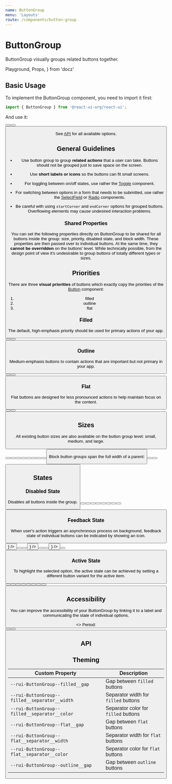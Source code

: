 ```yaml
---
name: ButtonGroup
menu: 'Layouts'
route: /components/button-group
---
```


# ButtonGroup

ButtonGroup visually groups related buttons together.

  Playground,
  Props,
} from 'docz'

## Basic Usage

To implement the ButtonGroup component, you need to import it first:

```js
import { ButtonGroup } from '@react-ui-org/react-ui';
```

And use it:

<Playground>
  <ButtonGroup>
    <Button label="Week" />
    <Button label="Month" />
    <Button label="Year" />
  </ButtonGroup>
</Playground>

See [API](#api) for all available options.

## General Guidelines

- Use button group to group **related actions** that a user can take. Buttons
  should not be grouped just to save space on the screen.

- Use **short labels or icons** so the buttons can fit small screens.

- For toggling between on/off states, use rather the
  [Toggle](/components/ui/toggle) component.

- For switching between options in a form that needs to be submitted, use rather
  the [SelectField](/components/ui/select-field) or
  [Radio](/components/ui/radio) components.

- Be careful with using `startCorner` and `endCorner` options for grouped
  buttons. Overflowing elements may cause undesired interaction problems.

### Shared Properties

You can set the following properties directly on ButtonGroup to be shared for
all buttons inside the group: size, priority, disabled state, and block width.
These properties are then passed over to individual buttons. At the same time,
they **cannot be overridden** on the buttons' level. While technically possible,
from the design point of view it's undesirable to group buttons of totally
different types or sizes.

## Priorities

There are three **visual priorities** of buttons which exactly copy the
priorities of the [Button](/components/ui/button) component:

1. filled
2. outline
3. flat

### Filled

The default, high-emphasis priority should be used for primary actions of your
app.

<Playground>
  <ButtonGroup>
    <Button label="Week" />
    <Button label="Month" />
    <Button label="Year" />
  </ButtonGroup>
</Playground>

### Outline

Medium-emphasis buttons to contain actions that are important but not primary
in your app.

<Playground>
  <ButtonGroup priority="outline">
    <Button label="Week" />
    <Button label="Month" />
    <Button label="Year" />
  </ButtonGroup>
</Playground>

### Flat

Flat buttons are designed for less pronounced actions to help maintain focus on
the content.

<Playground>
  <ButtonGroup priority="flat">
    <Button label="Week" />
    <Button label="Month" />
    <Button label="Year" />
  </ButtonGroup>
</Playground>

## Sizes

All existing button sizes are also available on the button group level: small,
medium, and large.

<Playground>
  <ButtonGroup size="small">
    <Button label="Week" />
    <Button label="Month" />
    <Button label="Year" />
  </ButtonGroup>
  <ButtonGroup>
    <Button label="Week" />
    <Button label="Month" />
    <Button label="Year" />
  </ButtonGroup>
  <ButtonGroup size="large">
    <Button label="Week" />
    <Button label="Month" />
    <Button label="Year" />
  </ButtonGroup>
</Playground>

Block button groups span the full width of a parent:

<Playground>
  <ButtonGroup block>
    <Button label="Week" />
    <Button label="Month" />
    <Button label="Year" />
  </ButtonGroup>
</Playground>

## States

### Disabled State

Disables all buttons inside the group.

<Playground>
  <ButtonGroup disabled>
    <Button label="Week" />
    <Button label="Month" />
    <Button label="Year" />
  </ButtonGroup>
  <ButtonGroup priority="outline" disabled>
    <Button label="Week" />
    <Button label="Month" />
    <Button label="Year" />
  </ButtonGroup>
  <ButtonGroup priority="flat" disabled>
    <Button label="Week" />
    <Button label="Month" />
    <Button label="Year" />
  </ButtonGroup>
</Playground>

### Feedback State

When user's action triggers an asynchronous process on background, feedback
state of individual buttons can be indicated by showing an icon.

<Playground>
  <ButtonGroup>
    <Button label="Week" color="success" feedbackIcon={<Icon icon="success" />} />
    <Button label="Month" />
    <Button label="Year" />
  </ButtonGroup>
  <ButtonGroup priority="outline">
    <Button label="Week" color="success" feedbackIcon={<Icon icon="success" />} />
    <Button label="Month" />
    <Button label="Year" />
  </ButtonGroup>
  <ButtonGroup priority="flat">
    <Button label="Week" color="success" feedbackIcon={<Icon icon="success" />} />
    <Button label="Month" />
    <Button label="Year" />
  </ButtonGroup>
</Playground>

### Active State

To highlight the selected option, the active state can be achieved by setting
a different button variant for the active item.

<Playground>
  <ButtonGroup>
    <Button color="dark" label="Week" />
    <Button label="Month" />
    <Button label="Year" />
  </ButtonGroup>
  <ButtonGroup priority="outline">
    <Button color="dark" label="Week" />
    <Button label="Month" />
    <Button label="Year" />
  </ButtonGroup>
  <ButtonGroup priority="flat">
    <Button color="dark" label="Week" />
    <Button label="Month" />
    <Button label="Year" />
  </ButtonGroup>
</Playground>

## Accessibility

You can improve the accessibility of your ButtonGroup by linking it to a label
and communicating the state of individual options.

<Playground>
  <>
    <span id="period-label">Period:</span>
    <ButtonGroup aria-labelledby="#period-label">
      <Button label="Week" aria-pressed color="dark" />
      <Button label="Month" aria-pressed={false} />
      <Button label="Year" aria-pressed={false} />
    </ButtonGroup>
  </>
</Playground>

## API

<Props table of={ButtonGroup} />

## Theming

| Custom Property                                                    | Description                                    |
|--------------------------------------------------------------------|------------------------------------------------|
| `--rui-ButtonGroup--filled__gap`                                   | Gap between `filled` buttons                   |
| `--rui-ButtonGroup--filled__separator__width`                      | Separator width for `filled` buttons           |
| `--rui-ButtonGroup--filled__separator__color`                      | Separator color for `filled` buttons           |
| `--rui-ButtonGroup--flat__gap`                                     | Gap between `flat` buttons                     |
| `--rui-ButtonGroup--flat__separator__width`                        | Separator width for `flat` buttons             |
| `--rui-ButtonGroup--flat__separator__color`                        | Separator color for `flat` buttons             |
| `--rui-ButtonGroup--outline__gap`                                  | Gap between `outline` buttons                  |
